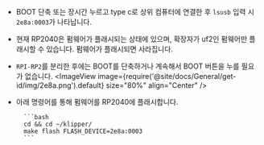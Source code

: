 * BOOT 단축 또는 장시간 누르고 type c로 상위 컴퓨터에 연결한 후 `lsusb` 입력 시 `2e8a:0003`가 나타납니다.
* 현재 RP2040은 펌웨어가 플래시되는 상태에 있으며, 확장자가 uf2인 펌웨어만 플래시할 수 있습니다. 펌웨어가 플래시되면 사라집니다.
* `RPI-RP2`를 분리한 후에는 BOOT를 단축하거나 계속해서 BOOT 버튼을 누를 필요가 없습니다.
    <ImageView image={require('@site/docs/General/get-id/img/2e8a.png').default} size="80%" align="Center" /> 
* 아래 명령어를 통해 펌웨어를 RP2040에 플래시합니다.

        ```bash
        cd && cd ~/klipper/
        make flash FLASH_DEVICE=2e8a:0003
        ```